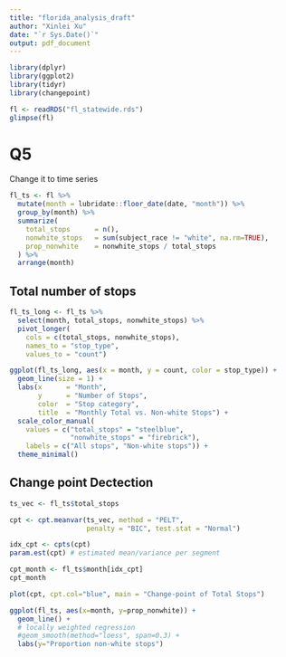 ```yaml
---
title: "florida_analysis_draft"
author: "Xinlei Xu"
date: "`r Sys.Date()`"
output: pdf_document
---
```


```r
library(dplyr)
library(ggplot2)
library(tidyr)
library(changepoint)
```

```r
fl <- readRDS("fl_statewide.rds")
glimpse(fl)
```

# Q5
Change it to time series
```r
fl_ts <- fl %>%
  mutate(month = lubridate::floor_date(date, "month")) %>%
  group_by(month) %>%
  summarize(
    total_stops      = n(),
    nonwhite_stops   = sum(subject_race != "white", na.rm=TRUE),
    prop_nonwhite    = nonwhite_stops / total_stops
  ) %>%
  arrange(month)
```

## Total number of stops
```r
fl_ts_long <- fl_ts %>%
  select(month, total_stops, nonwhite_stops) %>%
  pivot_longer(
    cols = c(total_stops, nonwhite_stops),
    names_to = "stop_type",
    values_to = "count")

ggplot(fl_ts_long, aes(x = month, y = count, color = stop_type)) + 
  geom_line(size = 1) + 
  labs(x      = "Month",
       y      = "Number of Stops",
       color  = "Stop category",
       title  = "Monthly Total vs. Non-white Stops") +
  scale_color_manual(
    values = c("total_stops" = "steelblue", 
               "nonwhite_stops" = "firebrick"),
    labels = c("All stops", "Non-white stops")) +
  theme_minimal()

```

## Change point Dectection
```r
ts_vec <- fl_ts$total_stops

cpt <- cpt.meanvar(ts_vec, method = "PELT",
                   penalty = "BIC", test.stat = "Normal")

idx_cpt <- cpts(cpt)
param.est(cpt) # estimated mean/variance per segment

cpt_month <- fl_ts$month[idx_cpt]
cpt_month
```
```r
plot(cpt, cpt.col="blue", main = "Change-point of Total Stops")
```





```r
ggplot(fl_ts, aes(x=month, y=prop_nonwhite)) +
  geom_line() +
  # locally weighted regression
  #geom_smooth(method="loess", span=0.3) +
  labs(y="Proportion non-white stops")
```